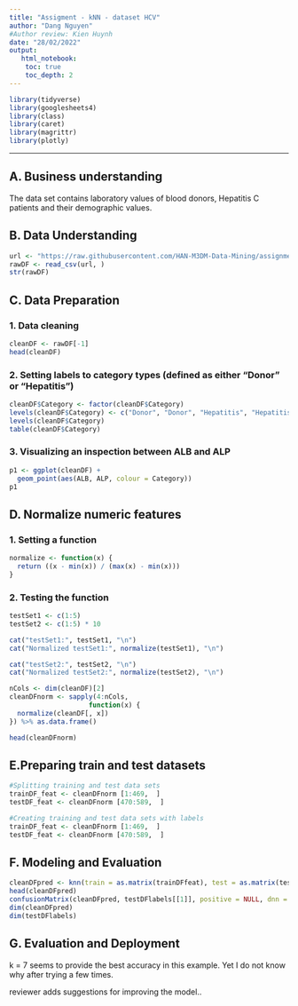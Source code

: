 ```yaml
---
title: "Assigment - kNN - dataset HCV"
author: "Dang Nguyen" 
#Author review: Kien Huynh
date: "28/02/2022"
output:
   html_notebook:
    toc: true
    toc_depth: 2
---
```



```r
library(tidyverse)
library(googlesheets4)
library(class)
library(caret)
library(magrittr)
library(plotly)
```

---
## A. Business understanding
The data set contains laboratory values of blood donors, Hepatitis C patients and their demographic values.

## B. Data Understanding
```r
url <- "https://raw.githubusercontent.com/HAN-M3DM-Data-Mining/assignments/master/datasets/KNN-hcvdat0.csv"
rawDF <- read_csv(url, )
str(rawDF)
```

## C. Data Preparation
### 1. Data cleaning
```r
cleanDF <- rawDF[-1]
head(cleanDF)
```

### 2. Setting labels to category types (defined as either "Donor" or "Hepatitis")
```r
cleanDF$Category <- factor(cleanDF$Category)
levels(cleanDF$Category) <- c("Donor", "Donor", "Hepatitis", "Hepatitis", "Hepatitis")
levels(cleanDF$Category)
table(cleanDF$Category)
```
### 3. Visualizing an inspection between ALB and ALP
```r
p1 <- ggplot(cleanDF) +
  geom_point(aes(ALB, ALP, colour = Category))
p1
```


## D. Normalize numeric features
### 1. Setting a function 
```r
normalize <- function(x) {
  return ((x - min(x)) / (max(x) - min(x))) 
}
```
### 2. Testing the function 
```r
testSet1 <- c(1:5)
testSet2 <- c(1:5) * 10

cat("testSet1:", testSet1, "\n")
cat("Normalized testSet1:", normalize(testSet1), "\n")

cat("testSet2:", testSet2, "\n")
cat("Normalized testSet2:", normalize(testSet2), "\n")
```


```r
nCols <- dim(cleanDF)[2]
cleanDFnorm <- sapply(4:nCols,
                    function(x) {
  normalize(cleanDF[, x])
}) %>% as.data.frame()

head(cleanDFnorm)
```

## E.Preparing train and test datasets
```r
#Splitting training and test data sets
trainDF_feat <- cleanDFnorm [1:469,  ]
testDF_feat <- cleanDFnorm [470:589,  ]

#Creating training and test data sets with labels
trainDF_feat <- cleanDFnorm [1:469,  ]
testDF_feat <- cleanDFnorm [470:589,  ]
```

## F. Modeling and Evaluation
```r
cleanDFpred <- knn(train = as.matrix(trainDFfeat), test = as.matrix(testDFfeat), cl = as.matrix(trainDFlabels), k = 7)
head(cleanDFpred)
confusionMatrix(cleanDFpred, testDFlabels[[1]], positive = NULL, dnn = c("Prediction", "True"))
dim(cleanDFpred)
dim(testDFlabels)
```

## G. Evaluation and Deployment
k = 7 seems to provide the best accuracy in this example. Yet I do not know why after trying a few times.

reviewer adds suggestions for improving the model..
